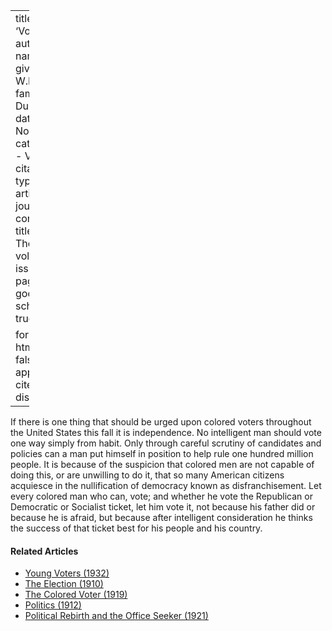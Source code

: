 
---
title: 'Voting'
author:
  - name:
      given: W.E.B.
      family: Du Bois
date: Nov. 1910
categories: 
  - Voting
citation: 
  type: article-journal
  container-title: The Crisis
  volume: 1
  issue: 1
  page: 11
google-scholar: true

format:
  html:
    toc: false
    appendix-cite-as: display
---


If there is one thing that should be urged upon colored voters throughout the United States this fall it is independence. No intelligent man should vote one way simply from habit. Only through careful scrutiny of candidates and policies can a man put himself in position to help rule one hundred million people. It is because of the suspicion that colored men are not capable of doing this, or are unwilling to do it, that so many American citizens acquiesce in the nullification of democracy known as disfranchisement. Let every colored man who can, vote; and whether he vote the Republican or Democratic or Socialist ticket, let him vote it, not because his father did or because he is afraid, but because after intelligent consideration he thinks the success of that ticket best for his people and his country.

<!-- Similar articles start here -->
<div  class="clear-wrap"></div>

#### Related Articles

* [Young Voters (1932)](/Volumes/39/09/young_voters.html)
* [The Election (1910)](/Volumes/01/02/election.html)
* [The Colored Voter (1919)](/Volumes/17/01/colored_voter.html)
* [Politics (1912)](/Volumes/04/04/politics.html)
* [Political Rebirth and the Office Seeker (1921)](/Volumes/21/03/political-rebirth.html)

<!-- Similar articles end here -->